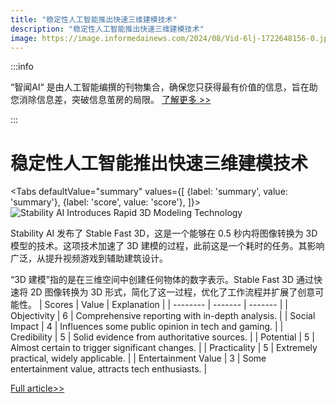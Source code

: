 ```yaml
---
title: "稳定性人工智能推出快速三维建模技术"
description: "稳定性人工智能推出快速三维建模技术"
image: https://image.informedainews.com/2024/08/Vid-6lj-1722648156-0.jpg
---
```



:::info

“智闻AI“ 是由人工智能编撰的刊物集合，确保您只获得最有价值的信息，旨在助您消除信息差，突破信息茧房的局限。  [了解更多 >>](/)

:::

# 稳定性人工智能推出快速三维建模技术


<Tabs
	defaultValue="summary"
	values={[
	{label: 'summary', value: 'summary'},
	{label: 'score', value: 'score'},
]}>
<TabItem value="summary">
<img
  src="https://image.informedainews.com/2024/08/Vid-6lj-1722648156-0.jpg"
  alt="Stability AI Introduces Rapid 3D Modeling Technology"
/>



Stability AI 发布了 Stable Fast 3D，这是一个能够在 0.5 秒内将图像转换为 3D 模型的技术。这项技术加速了 3D 建模的过程，此前这是一个耗时的任务。其影响广泛，从提升视频游戏到辅助建筑设计。

“3D 建模”指的是在三维空间中创建任何物体的数字表示。Stable Fast 3D 通过快速将 2D 图像转换为 3D 形式，简化了这一过程，优化了工作流程并扩展了创意可能性。
</TabItem>
<TabItem value="score">
	| Scores     | Value   | Explanation |
	| -------- | ------- | ------- |
	| Objectivity  | 6    | Comprehensive reporting with in-depth analysis.    |
	| Social Impact | 4     | Influences some public opinion in tech and gaming.    |
	| Credibility    | 5    | Solid evidence from authoritative sources.    |
	| Potential    | 5    | Almost certain to trigger significant changes.    |
	| Practicality    | 5    | Extremely practical, widely applicable.    |
	| Entertainment Value    | 3    | Some entertainment value, attracts tech enthusiasts.    |
</TabItem>
</Tabs>

[Full article>>](https://xiaohu.ai/p/12203)
